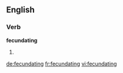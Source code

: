 ==English==

===Verb===
'''fecundating'''

# {{present participle of|fecundate}}

[[de:fecundating]]
[[fr:fecundating]]
[[vi:fecundating]]